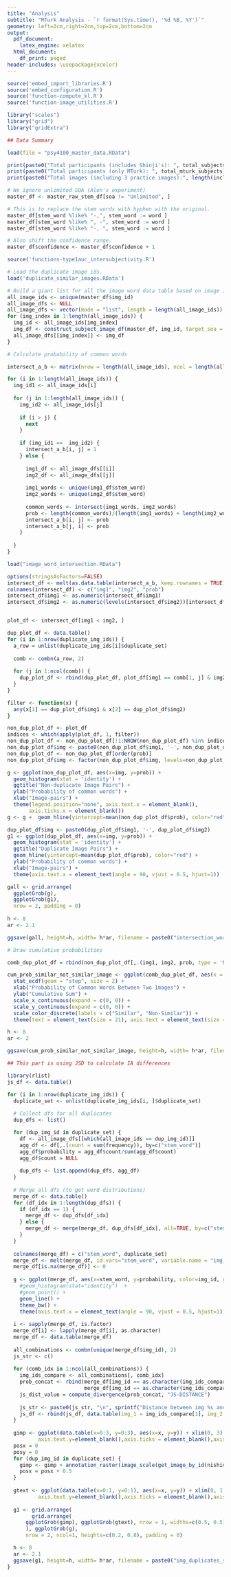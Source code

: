 ```yaml
---
title: "Analysis"
subtitle: "MTurk Analysis - `r format(Sys.time(), '%d %B, %Y')`"
geometry: left=2cm,right=2cm,top=2cm,bottom=2cm
output:
  pdf_document:
    latex_engine: xelatex
  html_document:
    df_print: paged
header-includes: \usepackage{xcolor}
---
```


```r
source('embed_import_libraries.R')
source('embed_configuration.R')
source('function-compute_kl.R')
source('function-image_utilities.R')

library("scales")
library("grid")
library("gridExtra")
```

```r
## Data Summary

load(file = "psy4100_master_data.RData")

print(paste0("Total participants (includes Shinji's): ", total_subjects))
print(paste0("Total participants (only MTurk): ", total_mturk_subjects))
print(paste0("Total images (including 3 practice images):", length(included_img_ids)))

# We ignore unlimited SOA (Alon's experiment)
master_df <- master_raw_stem_df[soa != "Unlimited", ]

# This is to replace the stem words with hyphen with the original.
master_df[stem_word %like% "-,", stem_word := word ] 
master_df[stem_word %like% ", -", stem_word := word ] 
master_df[stem_word %like% "-, ", stem_word := word ] 

# Also shift the confidence range.
master_df$confidence <- master_df$confidence + 1
```

```r
source('functions-type1auc_intersubjectivity.R')

# Load the duplicate image ids.
load('duplicate_similar_images.RData')
```

```r
# Build a giant list for all the image word data table based on image ids.
all_image_ids <- unique(master_df$img_id)
all_image_dfs <- NULL
all_image_dfs <- vector(mode = "list", length = length(all_image_ids))
for (img_index in 1:length(all_image_ids)) {
  img_id <- all_image_ids[img_index]
  img_df <- construct_subject_image_df(master_df, img_id, target_soa = 0)
  all_image_dfs[[img_index]] <- img_df
}
```

```r
# Calculate probability of common words

intersect_a_b <- matrix(nrow = length(all_image_ids), ncol = length(all_image_ids))

for (i in 1:length(all_image_ids)) {
  img_id1 <- all_image_ids[i]
  
  for (j in 1:length(all_image_ids)) {
    img_id2 <- all_image_ids[j]
    
    if (i > j) {
      next
    }
    
    if (img_id1 ==  img_id2) {
      intersect_a_b[i, j] = 1
    } else {
      
      img1_df <- all_image_dfs[[i]]
      img2_df <- all_image_dfs[[j]]
      
      img1_words <- unique(img1_df$stem_word)
      img2_words <- unique(img2_df$stem_word)
      
      common_words <- intersect(img1_words, img2_words)
      prob <- length(common_words)/(length(img1_words) + length(img2_words))
      intersect_a_b[i, j] <- prob
      intersect_a_b[j, i] <- prob
    }
    
  }
}

```

```r
load("image_word_intersection.RData")

options(stringsAsFactors=FALSE)
intersect_df <- melt(as.data.table(intersect_a_b, keep.rownames = TRUE))
colnames(intersect_df) <- c("img1", "img2", "prob")
intersect_df$img1 <- as.numeric(intersect_df$img1)
intersect_df$img2 <- as.numeric(levels(intersect_df$img2))[intersect_df$img2]


plot_df <- intersect_df[img1 < img2, ]

dup_plot_df <- data.table()
for (i in 1:nrow(duplicate_img_ids)) {
  a_row = unlist(duplicate_img_ids[i]$duplicate_set)
  
  comb <- combn(a_row, 2)
  
  for (j in 1:ncol(comb)) {
    dup_plot_df <- rbind(dup_plot_df, plot_df[img1 == comb[1, j] & img2 == comb[2, j], ])
  }
}

filter <- function(x) {
  any(x[1] == dup_plot_df$img1 & x[2] == dup_plot_df$img2)
}

non_dup_plot_df <- plot_df
indices <- which(apply(plot_df, 1, filter))
non_dup_plot_df <- non_dup_plot_df[!1:NROW(non_dup_plot_df) %in% indices, ]
non_dup_plot_df$img <- paste0(non_dup_plot_df$img1, '-', non_dup_plot_df$img2)
non_dup_plot_df <- non_dup_plot_df[order(prob)]
non_dup_plot_df$img <- factor(non_dup_plot_df$img, levels=non_dup_plot_df[order(-prob)]$img)

g <- ggplot(non_dup_plot_df, aes(x=img, y=prob)) +
  geom_histogram(stat = 'identity') + 
  ggtitle("Non-duplicate Image Pairs") +
  ylab("Probability of common words") +
  xlab("Image-pairs") +
  theme(legend.position="none", axis.text.x = element_blank(),
       axis.ticks.x = element_blank())
g <- g +  geom_hline(yintercept=mean(non_dup_plot_df$prob), color="red")

dup_plot_df$img <- paste0(dup_plot_df$img1, '-', dup_plot_df$img2)
g1 <- ggplot(dup_plot_df, aes(x=img, y=prob)) +
  geom_histogram(stat = 'identity') + 
  ggtitle("Duplicate Image Pairs") +
  geom_hline(yintercept=mean(dup_plot_df$prob), color="red") +
  ylab("Probability of common words") +
  xlab("Image-pairs") +
  theme(axis.text.x = element_text(angle = 90, vjust = 0.5, hjust=1))

gall <- grid.arrange(
  ggplotGrob(g),
  ggplotGrob(g1),
  nrow = 2, padding = 0)
  
h <- 8
ar <- 2.1

ggsave(gall, height=h, width= h*ar, filename = paste0("intersection_words", ".png")) 

# Draw cumulative probabilities

comb_dup_plot_df = rbind(non_dup_plot_df[,.(img1, img2, prob, type = 'ND')], dup_plot_df[, .(img1, img2, prob, type = 'D')])

cum_prob_similar_not_similar_image <- ggplot(comb_dup_plot_df, aes(x = prob, group = type, colour = type)) +
  stat_ecdf(geom = "step", size = 2) + 
  xlab("Probability of Common Words Between Two Images") +
  ylab("Cumulative Sum") +
  scale_x_continuous(expand = c(0, 0)) +
  scale_y_continuous(expand = c(0, 0)) +
  scale_color_discrete(labels = c("Similar", "Non-Similar")) + 
  theme(text = element_text(size = 21), axis.text = element_text(size = 21), legend.title = element_blank())

h <- 8
ar <- 2

ggsave(cum_prob_similar_not_similar_image, height=h, width= h*ar, filename = paste0("cum_prob_similar_not_similar_image", ".png")) 


```

```r

## This part is using JSD to calculate IA differences

library(rlist)
js_df <- data.table()

for (i in 1:nrow(duplicate_img_ids)) {
  duplicate_set <- unlist(duplicate_img_ids[i, ]$duplicate_set)
  
  # Collect dfs for all duplicates
  dup_dfs <- list()

  for (dup_img_id in duplicate_set) {
    df <- all_image_dfs[[which(all_image_ids == dup_img_id)]]
    agg_df <- df[,.(count = sum(frequency)), by=c("stem_word")]
    agg_df$probability = agg_df$count/sum(agg_df$count)
    agg_df$count = NULL
    
    dup_dfs <- list.append(dup_dfs, agg_df)
  }
  
  # Merge all dfs (to get word distributions)
  merge_df <- data.table()
  for (df_idx in 1:length(dup_dfs)) {
    if (df_idx == 1) {
      merge_df <- dup_dfs[df_idx]
    } else {
      merge_df <- merge(merge_df, dup_dfs[df_idx], all=TRUE, by=c("stem_word"))
    }
  }
  
  colnames(merge_df) = c("stem_word", duplicate_set)
  merge_df <- melt(merge_df, id.vars="stem_word", variable.name = "img_id", value.name = "probability")
  merge_df[is.na(merge_df)] <- 0
  
  g <- ggplot(merge_df, aes(x=stem_word, y=probability, color=img_id, group=img_id)) + 
    #geom_histogram(stat="identity")  + 
    #geom_point() + 
    geom_line() +
    theme_bw() +
    theme(axis.text.x = element_text(angle = 90, vjust = 0.5, hjust=1))
  
  i <- sapply(merge_df, is.factor)
  merge_df[i] <- lapply(merge_df[i], as.character)
  merge_df <- data.table(merge_df) 
  
  all_combinations <- combn(unique(merge_df$img_id), 2)
  js_str <- c()
  
  for (comb_idx in 1:ncol(all_combinations)) {
    img_ids_compare <- all_combinations[, comb_idx]
    prob_concat <- rbind(merge_df[img_id == as.character(img_ids_compare[1]), ]$probability,  
                         merge_df[img_id == as.character(img_ids_compare[2]), ]$probability)
    js_dist_value = compute_divergence(prob_concat, "JS-DISTANCE")
    
    js_str <- paste0(js_str, "\n", sprintf("Distance between img %s and img %s is: %.4f", img_ids_compare[1], img_ids_compare[2], compute_divergence(prob_concat, "JS-DISTANCE")))
    js_df <- rbind(js_df, data.table(img_1 = img_ids_compare[1], img_2 = img_ids_compare[2], js_distance = js_dist_value))
  }
  
  gimp <- ggplot(data.table(x=0:3, y=0:3), aes(x=x, y=y)) + xlim(0, 3) + ylim(0, 3) + theme(axis.line=element_blank(),axis.text.x=element_blank(),
          axis.text.y=element_blank(),axis.ticks = element_blank(),axis.title.x=element_blank(),axis.title.y=element_blank())
  posx = 0
  posy = 0
  for (dup_img_id in duplicate_set) {
    gimp <- gimp + annotation_raster(image_scale(get_image_by_id(nishimoto_images_folder, dup_img_id), "200"), ymin = posy, ymax=posy + 3, xmin=posx + 0.01, xmax=posx + 0.5)
    posx = posx + 0.5
  }
  
  gtext <- ggplot(data.table(x=0:1, y=0:1), aes(x=x, y=y)) + xlim(0, 1) + ylim(0, 1) + theme(axis.line=element_blank(),axis.text.x=element_blank(),
          axis.text.y=element_blank(),axis.ticks = element_blank(),axis.title.x=element_blank(),axis.title.y=element_blank()) + ggplot2::annotate("text", x=0.5, y=0.5, label=js_str)
      
  g1 <- grid.arrange(
        grid.arrange(
      ggplotGrob(gimp), ggplotGrob(gtext), nrow = 1, widths=c(0.5, 0.5)
      ), ggplotGrob(g),
      nrow = 2, ncol=1, heights=c(0.2, 0.8), padding = 0)

  h <- 8
  ar <- 2.1
  ggsave(g1, height=h, width= h*ar, filename = paste0("img_duplicates_set_", duplicate_set[1], ".png")) 
}
```
